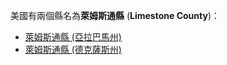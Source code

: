美國有兩個縣名為'''萊姆斯通縣''' ('''Limestone County''')：
* [[萊姆斯通縣_(亞拉巴馬州)|萊姆斯通縣 (亞拉巴馬州)]]
* [[萊姆斯通縣_(德克薩斯州)|萊姆斯通縣 (德克薩斯州)]]
{{disambig|L萊姆斯通縣|Cat=五字县名消歧义}}